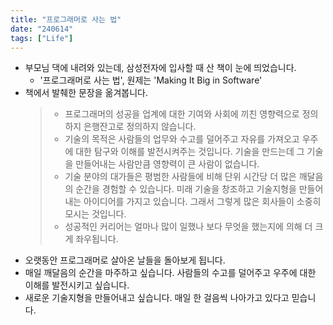 ```yaml
---
title: "프로그래머로 사는 법"
date: "240614"
tags: ["Life"]
---
```


- 부모님 댁에 내려와 있는데, 삼성전자에 입사할 때 산 책이 눈에 띄었습니다.
  - '프로그래머로 사는 법', 원제는 'Making It Big in Software'
- 책에서 발췌한 문장을 옮겨봅니다.
  > - 프로그래머의 성공을 업계에 대한 기여와 사회에 끼친 영향력으로 정의하지 은행잔고로 정의하지 않습니다.
  > - 기술의 목적은 사람들의 업무와 수고를 덜어주고 자유를 가져오고 우주에 대한 탐구와 이해를 발전시켜주는 것입니다. 기술을 만드는데 그 기술을 만들어내는 사람만큼 영향력이 큰 사람이 없습니다.
  > - 기술 분야의 대가들은 평범한 사람들에 비해 단위 시간당 더 많은 깨달음의 순간을 경험할 수 있습니다. 미래 기술을 창조하고 기술지형을 만들어내는 아이디어를 가지고 있습니다. 그래서 그렇게 많은 회사들이 소중히 모시는 것입니다.
  > - 성공적인 커리어는 얼마나 많이 일했나 보다 무엇을 했는지에 의해 더 크게 좌우됩니다.
- 오랫동안 프로그래머로 살아온 날들을 돌아보게 됩니다.
- 매일 깨달음의 순간을 마주하고 싶습니다. 사람들의 수고를 덜어주고 우주에 대한 이해를 발전시키고 싶습니다.
- 새로운 기술지형을 만들어내고 싶습니다. 매일 한 걸음씩 나아가고 있다고 믿습니다.
